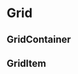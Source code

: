 
<Meta title="Design System/Grid" decorators={[withKnobs]} />

# Grid

<Preview>
  <Story name="Grid" decorators={[withKnobs]}>
    <Container innerWidth={gridTokens.containerSize}>
      <GridContainer
        columns={number('columns', gridTokens.columns)}
        gutter={number('gutter', gridTokens.gutter)}
      >
        <GridItem>
          <div
            style={{
              backgroundColor: '#00C667',
              width: '100%',
              height: '200px',
            }}
          />
        </GridItem>
        <GridItem>
          <div
            style={{
              backgroundColor: '#C60067',
              width: '100%',
              height: '200px',
            }}
          />
        </GridItem>
        <GridItem>
          <div
            style={{
              backgroundColor: '#00C667',
              width: '100%',
              height: '200px',
            }}
          />
        </GridItem>
        <GridItem>
          <div
            style={{
              backgroundColor: '#C60067',
              width: '100%',
              height: '200px',
            }}
          />
        </GridItem>
        <GridItem>
          <div
            style={{
              backgroundColor: '#00C667',
              width: '100%',
              height: '200px',
            }}
          />
        </GridItem>
        <GridItem>
          <div
            style={{
              backgroundColor: '#C60067',
              width: '100%',
              height: '200px',
            }}
          />
        </GridItem>
        <GridItem>
          <div
            style={{
              backgroundColor: '#00C667',
              width: '100%',
              height: '200px',
            }}
          />
        </GridItem>
        <GridItem>
          <div
            style={{
              backgroundColor: '#C60067',
              width: '100%',
              height: '200px',
            }}
          />
        </GridItem>
        <GridItem>
          <div
            style={{
              backgroundColor: '#00C667',
              width: '100%',
              height: '200px',
            }}
          />
        </GridItem>
        <GridItem>
          <div
            style={{
              backgroundColor: '#C60067',
              width: '100%',
              height: '200px',
            }}
          />
        </GridItem>
        <GridItem>
          <div
            style={{
              backgroundColor: '#00C667',
              width: '100%',
              height: '200px',
            }}
          />
        </GridItem>
        <GridItem>
          <div
            style={{
              backgroundColor: '#C60067',
              width: '100%',
              height: '200px',
            }}
          />
        </GridItem>
      </GridContainer>
    </Container>
  </Story>
</Preview>

## GridContainer

<Props of={GridContainer} />

## GridItem

<Props of={GridItem} />
